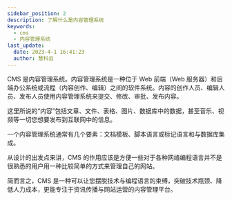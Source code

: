 ```yaml
---
sidebar_position: 2
description: 了解什么是内容管理系统
keywords:
  - cms
  - 内容管理系统
last_update:
  date: 2023-4-1 16:41:23
  author: 慧科云
---
```


CMS 是内容管理系统。内容管理系统是一种位于 Web 前端（Web 服务器）和后端办公系统或流程（内容创作、编辑）之间的软件系统。内容的创作人员、编辑人员、发布人员使用内容管理系统来提交、修改、审批、发布内容。

这里所说的“内容”包括文章、文件、表格、图片、数据库中的数据，甚至音乐、视频等一切您想要发布到互联网中的信息。

一个内容管理系统通常有几个要素：文档模板、脚本语言或标记语言和与数据库集成。

从设计的出发点来讲，CMS 的作用应该是方便一些对于各种网络编程语言并不是很熟悉的用户用一种比较简单的方式来管理自己的网站。

简而言之，CMS 是一种可以让您摆脱技术与编程语言的束缚，突破技术瓶颈、降低人力成本，更能专注于资讯传播与网站运营的内容管理平台。

